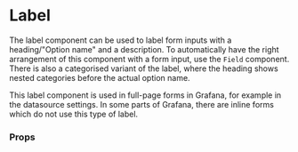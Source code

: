 
<Meta title="MDX|Label" component={Label} />

# Label

The label component can be used to label form inputs with a heading/"Option name" and a description. To automatically have the right arrangement of this component with a form input, use the `Field` component. There is also a categorised variant of the label, where the heading shows nested categories before the actual option name.

This label component is used in full-page forms in Grafana, for example in the datasource settings. In some parts of Grafana, there are inline forms which do not use this type of label.

### Props

<Props of={Label} />
